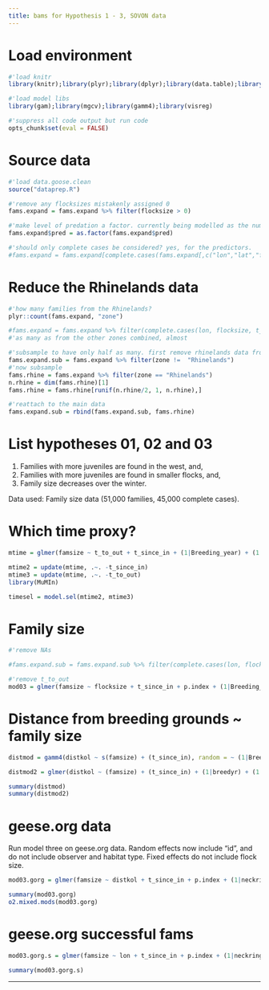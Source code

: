 ```yaml
---
title: bams for Hypothesis 1 - 3, SOVON data
---
```


# Load environment

```r
#'load knitr
library(knitr);library(plyr);library(dplyr);library(data.table);library(purrr);library(ggplot2)

#'load model libs
library(gam);library(mgcv);library(gamm4);library(visreg)

#'suppress all code output but run code
opts_chunk$set(eval = FALSE)
```

# Source data

```r
#'load data.goose.clean
source("dataprep.R")

#'remove any flocksizes mistakenly assigned 0
fams.expand = fams.expand %>% filter(flocksize > 0)

#'make level of predation a factor. currently being modelled as the numeric value p.index
fams.expand$pred = as.factor(fams.expand$pred)

#'should only complete cases be considered? yes, for the predictors.
#fams.expand = fams.expand[complete.cases(fams.expand[,c("lon","lat","flocksize","famsize","Breeding_year","p.index","days","t_to_out","t_since_in")]),]
```

# Reduce the Rhinelands data

```r
#'how many families from the Rhinelands?
plyr::count(fams.expand, "zone")

#fams.expand = fams.expand %>% filter(complete.cases(lon, flocksize, t_since_in, p.index, Breeding_year, Observer, Food_type))
#'as many as from the other zones combined, almost

#'subsample to have only half as many. first remove rhinelands data from the frame
fams.expand.sub = fams.expand %>% filter(zone !=  "Rhinelands")
#'now subsample
fams.rhine = fams.expand %>% filter(zone == "Rhinelands")
n.rhine = dim(fams.rhine)[1]
fams.rhine = fams.rhine[runif(n.rhine/2, 1, n.rhine),]

#'reattach to the main data
fams.expand.sub = rbind(fams.expand.sub, fams.rhine)
```


# List hypotheses 01, 02 and 03

1. Families with more juveniles are found in the west, and, 
2. Families with more juveniles are found in smaller flocks, and,
3. Family size decreases over the winter.

Data used: Family size data (51,000 families, 45,000 complete cases).

# Which time proxy?

```r
mtime = glmer(famsize ~ t_to_out + t_since_in + (1|Breeding_year) + (1|Observer) + (1|Food_type), data = fams.expand.sub[runif(10000, 1, dim(fams.expand.sub)[1]),], family = "poisson", na.action = na.omit)

mtime2 = update(mtime, .~. -t_since_in)
mtime3 = update(mtime, .~. -t_to_out)
library(MuMIn)

timesel = model.sel(mtime2, mtime3)
```

# Family size
```r
#'remove NAs

#fams.expand.sub = fams.expand.sub %>% filter(complete.cases(lon, flocksize, t_since_in, p.index, Breeding_year, Observer, Food_type))

#'remove t_to_out
mod03 = glmer(famsize ~ flocksize + t_since_in + p.index + (1|Breeding_year) + (1|Observer) + (1|Food_type), data = fams.expand.sub, family = "poisson")
```

# Distance from breeding grounds ~ family size

```r
distmod = gamm4(distkol ~ s(famsize) + (t_since_in), random = ~ (1|Breeding_year) + (1|Food_type) + (1|Observer), data = fams.expand.sub, family = "gaussian")

distmod2 = glmer(distkol ~ (famsize) + (t_since_in) + (1|breedyr) + (1|neckring), data = geeseorg, family = "gaussian")
```

```r
summary(distmod)
summary(distmod2)
```



# geese.org data
Run model three on geese.org data. Random effects now include "id", and do not include observer and habitat type. Fixed effects do not include flock size.

```r
mod03.gorg = glmer(famsize ~ distkol + t_since_in + p.index + (1|neckring) + + (1|breedyr/neckring), data = geeseorg, family = poisson)
```

```r
summary(mod03.gorg)
o2.mixed.mods(mod03.gorg)
```

# geese.org successful fams

```r
mod03.gorg.s = glmer(famsize ~ lon + t_since_in + p.index + (1|neckring) + + (1|breedyr/neckring), data = geeseorg %>% filter(famsize > 0), family = poisson)
```

```r
summary(mod03.gorg.s)
```

---

